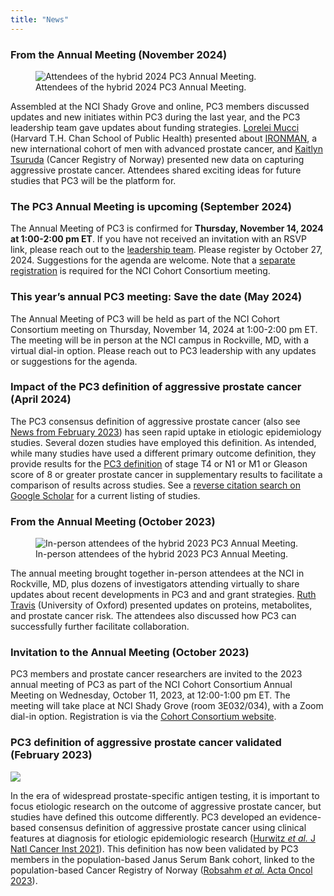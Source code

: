 ```yaml
---
title: "News"
---
```


### From the Annual Meeting (November 2024)

![Attendees of the hybrid 2024 PC3 Annual Meeting.](images/annual_meeting_2024.jpg)

Assembled at the NCI Shady Grove and online, PC3 members discussed updates and new initiates within PC3 during the last year, and the PC3 leadership team gave updates about funding strategies. [Lorelei Mucci](https://www.hsph.harvard.edu/profile/lorelei-ann-mucci/) (Harvard T.H. Chan School of Public Health) presented about [IRONMAN](https://pubmed.ncbi.nlm.nih.gov/36332173/), a new international cohort of men with advanced prostate cancer, and [Kaitlyn Tsuruda](https://www.kreftregisteret.no/en/General/About-the-Cancer-Registry-of-Norway/ansatte_kreftregisteret/Kaitlyn-Tsuruda/) (Cancer Registry of Norway) presented new data on capturing aggressive prostate cancer. Attendees shared exciting ideas for future studies that PC3 will be the platform for.


### The PC3 Annual Meeting is upcoming (September 2024)

The Annual Meeting of PC3 is confirmed for **Thursday, November 14, 2024 at 1:00-2:00 pm ET**. If you have not received an invitation with an RSVP link, please reach out to the [leadership team](contact.qmd). Please register by October 27, 2024. Suggestions for the agenda are welcome. Note that a [separate registration](https://events.cancer.gov/egrp/cohortconsortium/registration) is required for the NCI Cohort Consortium meeting.


### This year's annual PC3 meeting: Save the date (May 2024)

The Annual Meeting of PC3 will be held as part of the NCI Cohort Consortium meeting on Thursday, November 14, 2024 at 1:00-2:00 pm ET. The meeting will be in person at the NCI campus in Rockville, MD, with a virtual dial-in option. Please reach out to PC3 leadership with any updates or suggestions for the agenda.


### Impact of the PC3 definition of aggressive prostate cancer (April 2024)

The PC3 consensus definition of aggressive prostate cancer (also see [News from February 2023](https://prostate-pc3.github.io/news.html#pc3-definition-of-aggressive-prostate-cancer-validated-february-2023)) has seen rapid uptake in etiologic epidemiology studies. Several dozen studies have employed this definition. As intended, while many studies have used a different primary outcome definition, they provide results for the [PC3 definition](https://pubmed.ncbi.nlm.nih.gov/33010161/) of stage T4 or N1 or M1 or Gleason score of 8 or greater prostate cancer in supplementary results to facilitate a comparison of results across studies. See a [reverse citation search on Google Scholar](https://scholar.google.com/scholar?as_sdt=40000005&sciodt=0,22&cites=17869250161636967761&scipsc=) for a current listing of studies.


### From the Annual Meeting (October 2023)

![In-person attendees of the hybrid 2023 PC3 Annual Meeting.](images/annual_meeting_2023.jpg)

The annual meeting brought together in-person attendees at the NCI in Rockville, MD, plus dozens of investigators attending virtually to share updates about recent developments in PC3 and and grant strategies. [Ruth Travis](https://www.ndph.ox.ac.uk/team/ruth-travis) (University of Oxford) presented updates on proteins, metabolites, and prostate cancer risk. The attendees also discussed how PC3 can successfully further facilitate collaboration.


### Invitation to the Annual Meeting (October 2023)

PC3 members and prostate cancer researchers are invited to the 2023 annual meeting of PC3 as part of the NCI Cohort Consortium Annual Meeting on Wednesday, October 11, 2023, at 12:00-1:00 pm ET. The meeting will take place at NCI Shady Grove (room 3E032/034), with a Zoom dial-in option. Registration is via the [Cohort Consortium website](https://events.cancer.gov/egrp/cohortconsortium/registration).


### PC3 definition of aggressive prostate cancer validated (February 2023)

![](images/robsahm2023.png)

In the era of widespread prostate-specific antigen testing, it is important to focus etiologic research on the outcome of aggressive prostate cancer, but studies have defined this outcome differently. PC3 developed an evidence-based consensus definition of aggressive prostate cancer using clinical features at diagnosis for etiologic epidemiologic research ([Hurwitz *et al.* J Natl Cancer Inst 2021](https://pubmed.ncbi.nlm.nih.gov/33010161/)). This definition has now been validated by PC3 members in the population-based Janus Serum Bank cohort, linked to the population-based Cancer Registry of Norway ([Robsahm *et al.* Acta Oncol 2023](https://pubmed.ncbi.nlm.nih.gov/36762472/)).